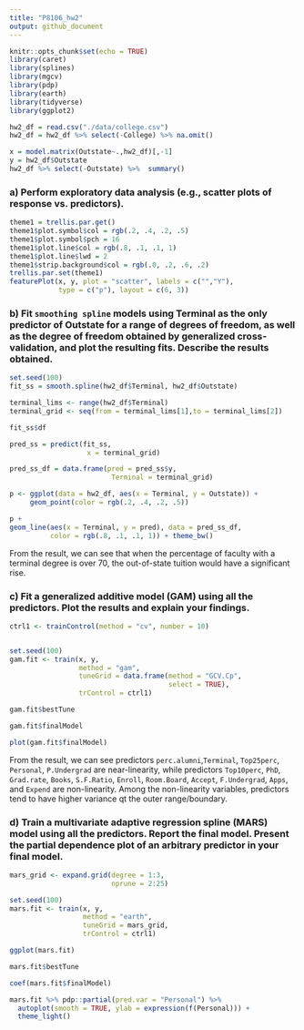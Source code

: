 ```yaml
---
title: "P8106_hw2"
output: github_document
---
```


```r
knitr::opts_chunk$set(echo = TRUE)
library(caret) 
library(splines)
library(mgcv)
library(pdp)
library(earth)
library(tidyverse)
library(ggplot2)
```

```r
hw2_df = read.csv("./data/college.csv") 
hw2_df = hw2_df %>% select(-College) %>% na.omit()

x = model.matrix(Outstate~.,hw2_df)[,-1]
y = hw2_df$Outstate
hw2_df %>% select(-Outstate) %>%  summary()

```
### a) Perform exploratory data analysis (e.g., scatter plots of response vs. predictors).
```r
theme1 = trellis.par.get()
theme1$plot.symbol$col = rgb(.2, .4, .2, .5)
theme1$plot.symbol$pch = 16
theme1$plot.line$col = rgb(.8, .1, .1, 1)
theme1$plot.line$lwd = 2
theme1$strip.background$col = rgb(.0, .2, .6, .2)
trellis.par.set(theme1)
featurePlot(x, y, plot = "scatter", labels = c("","Y"),
            type = c("p"), layout = c(6, 3))
```


### b) Fit `smoothing spline` models using Terminal as the only predictor of Outstate for a range of degrees of freedom, as well as the degree of freedom obtained by generalized cross-validation, and plot the resulting fits. Describe the results obtained.

```r
set.seed(100)
fit_ss = smooth.spline(hw2_df$Terminal, hw2_df$Outstate)

terminal_lims <- range(hw2_df$Terminal)
terminal_grid <- seq(from = terminal_lims[1],to = terminal_lims[2])

fit_ss$df

pred_ss = predict(fit_ss,
                   x = terminal_grid)

pred_ss_df = data.frame(pred = pred_ss$y,
                         Terminal = terminal_grid)

p <- ggplot(data = hw2_df, aes(x = Terminal, y = Outstate)) +
     geom_point(color = rgb(.2, .4, .2, .5))

p +
geom_line(aes(x = Terminal, y = pred), data = pred_ss_df,
          color = rgb(.8, .1, .1, 1)) + theme_bw()
```
From the result, we can see that when the percentage of faculty with a terminal degree is over 70, the out-of-state tuition would have a significant rise.

### c) Fit a generalized additive model (GAM) using all the predictors. Plot the results and explain your findings.


```r
ctrl1 <- trainControl(method = "cv", number = 10)


set.seed(100)
gam.fit <- train(x, y,
                 method = "gam",
                 tuneGrid = data.frame(method = "GCV.Cp", 
                                       select = TRUE),
                 trControl = ctrl1)

gam.fit$bestTune

gam.fit$finalModel

plot(gam.fit$finalModel)
```
From the result, we can see predictors `perc.alumni`,`Terminal`, `Top25perc`, `Personal`, `P.Undergrad` are near-linearity, while predictors `Top10perc`, `PhD`, `Grad.rate`, `Books`, `S.F.Ratio`, `Enroll`, `Room.Board`, `Accept`, `F.Undergrad`, `Apps`, and `Expend` are non-linearity. Among the non-linearity variables, predictors tend to have higher variance qt the outer range/boundary.

### d) Train a multivariate adaptive regression spline (MARS) model using all the predictors. Report the final model. Present the partial dependence plot of an arbitrary predictor in your final model.
```r
mars_grid <- expand.grid(degree = 1:3, 
                         nprune = 2:25)

set.seed(100)
mars.fit <- train(x, y,
                  method = "earth",
                  tuneGrid = mars_grid,
                  trControl = ctrl1)

ggplot(mars.fit)

mars.fit$bestTune

coef(mars.fit$finalModel) 
```

```r
mars.fit %>% pdp::partial(pred.var = "Personal") %>%
  autoplot(smooth = TRUE, ylab = expression(f(Personal))) +
  theme_light() 
```


